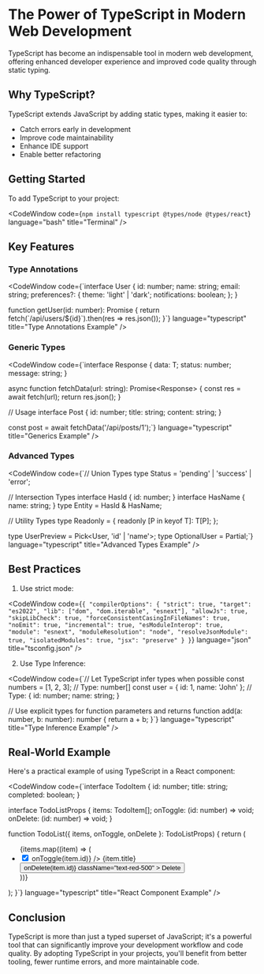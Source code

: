 
# The Power of TypeScript in Modern Web Development

TypeScript has become an indispensable tool in modern web development, offering enhanced developer experience and improved code quality through static typing.

## Why TypeScript?

TypeScript extends JavaScript by adding static types, making it easier to:

- Catch errors early in development
- Improve code maintainability
- Enhance IDE support
- Enable better refactoring

## Getting Started

To add TypeScript to your project:

<CodeWindow
  code={`npm install typescript @types/node @types/react`}
  language="bash"
  title="Terminal"
/>

## Key Features

### Type Annotations

<CodeWindow
  code={`interface User {
  id: number;
  name: string;
  email: string;
  preferences?: {
    theme: 'light' | 'dark';
    notifications: boolean;
  };
}

function getUser(id: number): Promise<User> {
return fetch(\`/api/users/\${id}\`).then(res => res.json());
}`}
  language="typescript"
  title="Type Annotations Example"
/>

### Generic Types

<CodeWindow
  code={`interface Response<T> {
  data: T;
  status: number;
  message: string;
}

async function fetchData<T>(url: string): Promise<Response<T>> {
const res = await fetch(url);
return res.json();
}

// Usage
interface Post {
id: number;
title: string;
content: string;
}

const post = await fetchData<Post>('/api/posts/1');`}
  language="typescript"
  title="Generics Example"
/>

### Advanced Types

<CodeWindow
  code={`// Union Types
type Status = 'pending' | 'success' | 'error';

// Intersection Types
interface HasId { id: number; }
interface HasName { name: string; }
type Entity = HasId & HasName;

// Utility Types
type Readonly<T> = {
readonly [P in keyof T]: T[P];
};

type UserPreview = Pick<User, 'id' | 'name'>;
type OptionalUser = Partial<User>;`}
  language="typescript"
  title="Advanced Types Example"
/>

## Best Practices

1. Use strict mode:

<CodeWindow
  code={`{
  "compilerOptions": {
    "strict": true,
    "target": "es2022",
    "lib": ["dom", "dom.iterable", "esnext"],
    "allowJs": true,
    "skipLibCheck": true,
    "forceConsistentCasingInFileNames": true,
    "noEmit": true,
    "incremental": true,
    "esModuleInterop": true,
    "module": "esnext",
    "moduleResolution": "node",
    "resolveJsonModule": true,
    "isolatedModules": true,
    "jsx": "preserve"
  }
}`}
  language="json"
  title="tsconfig.json"
/>

2. Use Type Inference:

<CodeWindow
  code={`// Let TypeScript infer types when possible
const numbers = [1, 2, 3]; // Type: number[]
const user = {
  id: 1,
  name: 'John'
}; // Type: { id: number; name: string; }

// Use explicit types for function parameters and returns
function add(a: number, b: number): number {
return a + b;
}`}
  language="typescript"
  title="Type Inference Example"
/>

## Real-World Example

Here's a practical example of using TypeScript in a React component:

<CodeWindow
  code={`interface TodoItem {
  id: number;
  title: string;
  completed: boolean;
}

interface TodoListProps {
items: TodoItem[];
onToggle: (id: number) => void;
onDelete: (id: number) => void;
}

function TodoList({ items, onToggle, onDelete }: TodoListProps) {
return (
<ul className="space-y-2">
{items.map((item) => (
<li key={item.id} className="flex items-center gap-2">
<input
type="checkbox"
checked={item.completed}
onChange={() => onToggle(item.id)}
/>
<span className={item.completed ? 'line-through' : ''}>
{item.title}
</span>
<button
onClick={() => onDelete(item.id)}
className="text-red-500" >
Delete
</button>
</li>
))}
</ul>
);
}`}
  language="typescript"
  title="React Component Example"
/>

## Conclusion

TypeScript is more than just a typed superset of JavaScript; it's a powerful tool that can significantly improve your development workflow and code quality. By adopting TypeScript in your projects, you'll benefit from better tooling, fewer runtime errors, and more maintainable code.
